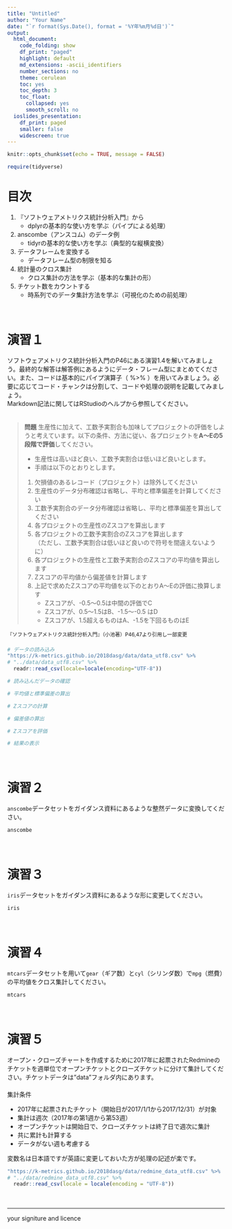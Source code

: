 ---
title: "Untitled"
author: "Your Name"
date: "`r format(Sys.Date(), format = '%Y年%m月%d日')`"
output:
  html_document:
    code_folding: show
    df_print: "paged"
    highlight: default
    md_extensions: -ascii_identifiers
    number_sections: no
    theme: cerulean
    toc: yes
    toc_depth: 3
    toc_float:
      collapsed: yes
      smooth_scroll: no
  ioslides_presentation:
    df_print: paged
    smaller: false
    widescreen: true
---

```{r setup, include=FALSE}
knitr::opts_chunk$set(echo = TRUE, message = FALSE)

require(tidyverse)
```

# 目次

1. 『ソフトウェアメトリクス統計分析入門』から
    * dplyrの基本的な使い方を学ぶ（パイプによる処理）
1. anscombe（アンスコム）のデータ例
    * tidyrの基本的な使い方を学ぶ（典型的な縦横変換）
1. データフレームを変換する
    * データフレーム型の制限を知る
1. 統計量のクロス集計
    * クロス集計の方法を学ぶ（基本的な集計の形）
1. チケット数をカウントする
    * 時系列でのデータ集計方法を学ぶ（可視化のための前処理）

　  

# 演習１
ソフトウェアメトリクス統計分析入門のP46にある演習1.4を解いてみましょう。最終的な解答は解答例にあるようにデータ・フレーム型にまとめてください。また、コードは基本的にパイプ演算子（ %>% ）を用いてみましょう。必要に応じてコード・チャンクは分割して、コードや処理の説明を記載してみましょう。  
Markdown記法に関してはRStudioのヘルプから参照してください。  
　  

> **問題**
> 生産性に加えて、工数予実割合も加味してプロジェクトの評価をしようと考えています。以下の条件、方法に従い、各プロジェクトを**A～Eの5段階で評価**してください。  
>   
> * 生産性は高いほど良い、工数予実割合は低いほど良いとします。
> * 手順は以下のとおりとします。
> 
> 1. 欠損値のあるレコード（プロジェクト）は除外してください
> 1. 生産性のデータ分布確認は省略し、平均と標準偏差を計算してください
> 1. 工数予実割合のデータ分布確認は省略し、平均と標準偏差を算出してください
> 1. 各プロジェクトの生産性のZスコアを算出します
> 1. 各プロジェクトの工数予実割合のZスコアを算出します	
>    （ただし、工数予実割合は低いほど良いので符号を間違えないように）
> 1. 各プロジェクトの生産性と工数予実割合のZスコアの平均値を算出します
> 1. Zスコアの平均値から偏差値を計算します
> 1. 上記で求めたZスコアの平均値を以下のとおりA～Eの評価に換算します
>     + Zスコアが、-0.5～0.5は中間の評価でC
>     + Zスコアが、0.5～1.5はB、-1.5～-0.5 はD
>     + Zスコアが、1.5超えるものはA、-1.5を下回るものはE

^『ソフトウェアメトリクス統計分析入門』（小池著）P46,47より引用し一部変更^
　  

```{r}
# データの読み込み
"https://k-metrics.github.io/2018dasg/data/data_utf8.csv" %>%
# "../data/data_utf8.csv" %>% 
  readr::read_csv(locale=locale(encoding="UTF-8"))

# 読み込んだデータの確認

# 平均値と標準偏差の算出

# Zスコアの計算

# 偏差値の算出

# Zスコアを評価

# 結果の表示

```

　  

# 演習２
`anscombe`データセットをガイダンス資料にあるような整然データに変換してください。  

```{r}
anscombe

```

　  

# 演習３
`iris`データセットをガイダンス資料にあるような形に変更してください。 

```{r}
iris

```

　  

# 演習４
`mtcars`データセットを用いて`gear`（ギア数）と`cyl`（シリンダ数）で`mpg`（燃費）の平均値をクロス集計してください。

```{r}
mtcars

```

　  

# 演習５
オープン・クローズチャートを作成するために2017年に起票されたRedmineのチケットを週単位でオープンチケットとクローズチケットに分けて集計してください。チケットデータは"data"フォルダ内にあります。    
　  
集計条件

* 2017年に起票されたチケット（開始日が2017/1/1から2017/12/31）が対象
* 集計は週次（2017年の第1週から第53週）
* オープンチケットは開始日で、クローズチケットは終了日で週次に集計  
* 共に累計も計算する
* データがない週も考慮する

変数名は日本語ですが英語に変更しておいた方が処理の記述が楽です。

```{r}
"https://k-metrics.github.io/2018dasg/data/redmine_data_utf8.csv" %>% 
# "../data/redmine_data_utf8.csv" %>% 
  readr::read_csv(locale = locale(encoding = "UTF-8"))

```

　  

<!-- 演習６以降はご自分でセクションとチャンクを追加して解答してください。 -->

---

your signiture and licence